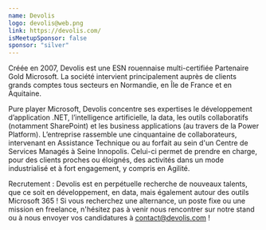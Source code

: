 ```yaml
---
name: Devolis
logo: devolis@web.png
link: https://devolis.com/
isMeetupSponsor: false
sponsor: "silver"
---
```


Créée en 2007, Devolis est une ESN rouennaise multi-certifiée Partenaire Gold
Microsoft. La société intervient principalement auprès de clients grands comptes
tous secteurs en Normandie, en Île de France et en Aquitaine.

Pure player Microsoft, Devolis concentre ses expertises le développement
d’application .NET, l’intelligence artificielle, la data, les outils
collaboratifs (notamment SharePoint) et les business applications (au travers de
la Power Platform). L’entreprise rassemble une cinquantaine de collaborateurs,
intervenant en Assistance Technique ou au forfait au sein d'un Centre de
Services Managés à Seine Innopolis. Celui-ci permet de prendre en charge, pour
des clients proches ou éloignés, des activités dans un mode industrialisé et à
fort engagement, y compris en Agilité. 

Recrutement : Devolis est en perpétuelle recherche de nouveaux talents, que ce
soit en développement, en data, mais également autour des outils Microsoft 365 !
Si vous recherchez une alternance, un poste fixe ou une mission en freelance,
n'hésitez pas à venir nous rencontrer sur notre stand ou à nous envoyer vos
candidatures à contact@devolis.com !
